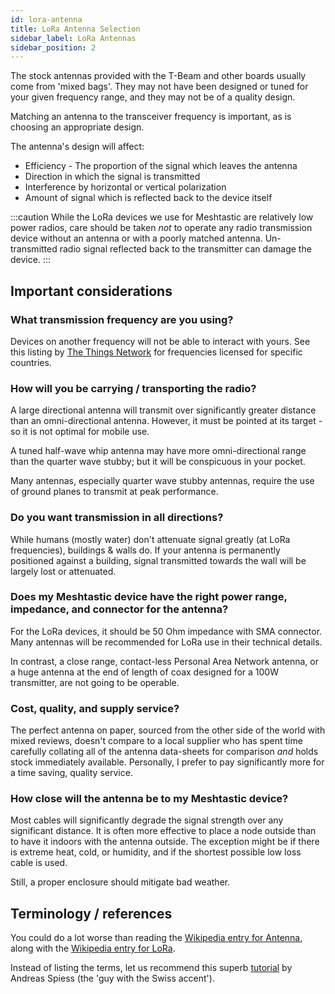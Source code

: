 ```yaml
---
id: lora-antenna
title: LoRa Antenna Selection
sidebar_label: LoRa Antennas
sidebar_position: 2
---
```


The stock antennas provided with the T-Beam and other boards usually come from 'mixed bags'. They may not have been designed or tuned for your given frequency range, and they may not be of a quality design.

Matching an antenna to the transceiver frequency is important, as is choosing an appropriate design.

The antenna's design will affect:

- Efficiency - The proportion of the signal which leaves the antenna
- Direction in which the signal is transmitted
- Interference by horizontal or vertical polarization
- Amount of signal which is reflected back to the device itself

:::caution
While the LoRa devices we use for Meshtastic are relatively low power radios, care should be taken _not_ to operate any radio transmission device without an antenna or with a poorly matched antenna. Un-transmitted radio signal reflected back to the transmitter can damage the device.
:::

## Important considerations

### What transmission frequency are you using?

Devices on another frequency will not be able to interact with yours. See this listing by [The Things Network](https://www.thethingsnetwork.org/docs/lorawan/frequencies-by-country.html) for frequencies licensed for specific countries.

### How will you be carrying / transporting the radio?

A large directional antenna will transmit over significantly greater distance than an omni-directional antenna. However, it must be pointed at its target - so it is not optimal for mobile use. 

A tuned half-wave whip antenna may have more omni-directional range than the quarter wave stubby; but it will be conspicuous in your pocket.

Many antennas, especially quarter wave stubby antennas, require the use of ground planes to transmit at peak performance.

### Do you want transmission in all directions?

While humans (mostly water) don't attenuate signal greatly (at LoRa frequencies), buildings & walls do. If your antenna is permanently positioned against a building, signal transmitted towards the wall will be largely lost or attenuated.

### Does my Meshtastic device have the right power range, impedance, and connector for the antenna?

For the LoRa devices, it should be 50 Ohm impedance with SMA connector. Many antennas will be recommended for LoRa use in their technical details.

In contrast, a close range, contact-less Personal Area Network antenna, or a huge antenna at the end of length of coax designed for a 100W transmitter, are not going to be operable.

### Cost, quality, and supply service?

The perfect antenna on paper, sourced from the other side of the world with mixed reviews, doesn't compare to a local supplier who has spent time carefully collating all of the antenna data-sheets for comparison _and_ holds stock immediately available. Personally, I prefer to pay significantly more for a time saving, quality service.

### How close will the antenna be to my Meshtastic device?

Most cables will significantly degrade the signal strength over any significant distance. It is often more effective to place a node outside than to have it indoors with the antenna outside. The exception might be if there is extreme heat, cold, or humidity, and if the shortest possible low loss cable is used. 

Still, a proper enclosure should mitigate bad weather.

## Terminology / references

You could do a lot worse than reading the [Wikipedia entry for Antenna](<https://en.wikipedia.org/wiki/Antenna_(radio)>), along with the [Wikipedia entry for LoRa](https://en.wikipedia.org/wiki/LoRa).

Instead of listing the terms, let us recommend this superb [tutorial](https://www.youtube.com/watch?v=J3PBL9oLPX8) by Andreas Spiess (the 'guy with the Swiss accent').